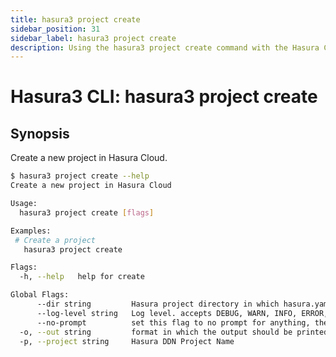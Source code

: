 ```yaml
---
title: hasura3 project create
sidebar_position: 31
sidebar_label: hasura3 project create
description: Using the hasura3 project create command with the Hasura CLI
---
```


# Hasura3 CLI: hasura3 project create 

## Synopsis
Create a new project in Hasura Cloud.

```bash
$ hasura3 project create --help
Create a new project in Hasura Cloud

Usage:
  hasura3 project create [flags]

Examples:
 # Create a project
   hasura3 project create

Flags:
  -h, --help   help for create

Global Flags:
      --dir string         Hasura project directory in which hasura.yaml is present (default ".")
      --log-level string   Log level. accepts DEBUG, WARN, INFO, ERROR, FATAL (default "INFO")
      --no-prompt          set this flag to no prompt for anything, the command fails if any input is missing
  -o, --out string         format in which the output should be printed, accepts table, json and yaml (default "table")
  -p, --project string     Hasura DDN Project Name
```

